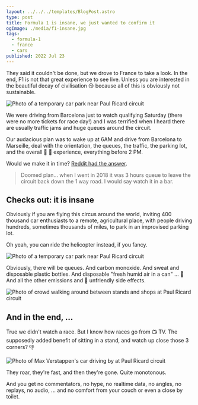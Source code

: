 ```yaml
---
layout: ../../../templates/BlogPost.astro
type: post
title: Formula 1 is insane, we just wanted to confirm it
ogImage: ./media/f1-insane.jpg
tags:
  - formula-1
  - france
  - cars
published: 2022 Jul 23
---
```


<Abstract>

They said it couldn't be done, but we drove to France to take a look. In the end, F1 is not that great experience to see live. Unless you are interested in the beautiful decay of civilisation :smirk: because all of this is obviously not sustainable.

</Abstract>

<Hero>

![Photo of a temporary car park near Paul Ricard circuit](./media/f1-insane.jpg 'Circuit Paul Ricard, France, 2022')

</Hero>

We were driving from Barcelona just to watch qualifying Saturday (there were no more tickets for race day!) and I was terrified when I heard there are usually traffic jams and huge queues around the circuit.

Our audacious plan was to wake up at 6AM and drive from Barcelona to Marseille, deal with the orientation, the queues, the traffic, the parking lot, and the overall :middle_finger: :car: experience, everything before 2 PM.

Would we make it in time? [Reddit had the answer](https://www.reddit.com/r/formuladank/comments/w23gvv/comment/igp6yx9/?context=3).

> Doomed plan… when I went in 2018 it was 3 hours queue to leave the circuit back down the 1 way road. I would say watch it in a bar.

## Checks out: it is insane

Obviously if you are flying this circus around the world, inviting 400 thousand car enthusiasts to a remote, agricultural place, with people driving hundreds, sometimes thousands of miles, to park in an improvised parking lot.

Oh yeah, you can ride the helicopter instead, if you fancy.

![Photo of a temporary car park near Paul Ricard circuit](./media/paul-ricard-carpark.jpg)

Obviously, there will be queues. And carbon monoxide. And sweat and disposable plastic bottles. And disposable "fresh humid air in a can" ... :exploding_head: And all the other emissions and :evergreen_tree: unfriendly side effects.

![Photo of crowd walking around between stands and shops at Paul Ricard circuit](./media/heat-dirt-noise.jpg)

## And in the end, ...

True we didn't watch a race. But I know how races go from :tv: TV. The supposedly added benefit of sitting in a stand, and watch up close those 3 corners? :thumbsdown:

![Photo of Max Verstappen's car driving by at Paul Ricard circuit](./media/max-verstappen-at-paul-ricard-2022.jpg)

They roar, they're fast, and then they're gone. Quite monotonous.

And you get no commentators, no hype, no realtime data, no angles, no replays, no audio, ... and no comfort from your couch or even a close by toilet.
